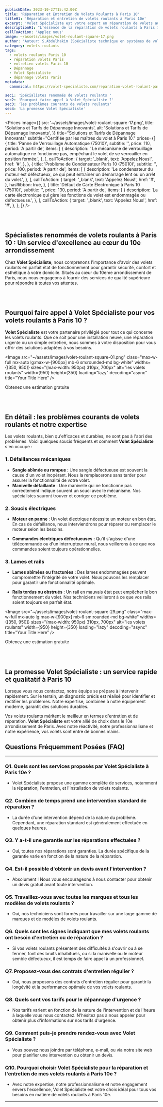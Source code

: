 ```yaml
---
publishDate: 2023-10-27T15:42:00Z
title: 'Réparation et Entretien de Volets Roulants à Paris 10'
titleH1: 'Réparation et entretien de volets roulants à Paris 10e'
excerpt: 'Volet Spécialiste est votre expert en réparation de volets au cœur du 10e arrondissement de Paris. Découvrez nos solutions pour tous pannes liés aux volets roulants.'
descriptionH1: "L'essence de la réparation de volets roulants à Paris 10. Imprégnés de l'élégance et de la vivacité du 10e arrondissement, chez Volet Spécialiste, nous marions savoir-faire ancestral et modernité pour délivrer un service de dépannage de volets roulants inégalé. Chaque intervention est un gage de perfection, conçue en harmonie avec le caractère distinctif de Paris 10. Pour des situations urgentes ou des conseils avisés, Contactez-nous au ☎ 01 85 49 07 08."
callToAction: 'Applez nous'
image: ~/assets/images/volet-roulant-square-17.png
author: 'Auteur: S.Abdelhakim (Spécialiste technique en systèmes de volets roulants)'
category: volets roulants
tags:
  - volets roulants Paris 10
  - réparation volets Paris
  - entretien volets Paris 10
  - Dépannage
  - Volet Spécialiste
  - dépannage volets Paris
metadata:
  canonical: https://volet-specialiste.com/reparation-volet-roulant-paris-10

sec1: 'Spécialistes renommés de volets roulants '
sec2: 'Pourquoi faire appel à Volet Spécialiste ?'
sec3: 'les problèmes courants de volets roulants'
sec4: 'La promesse Volet Spécialiste'
---
```



<Prices
  image={{
    src: '~/assets/images/volet-roulant-square-17.png',
    title: 'Solutions et Tarifs de Dépannage Innovants',
    alt: 'Solutions et Tarifs de Dépannage Innovants',
  }}
  title="Solutions et Tarifs de Dépannage Innovants"
  subtitle="Certifiée par les maîtres du volet à Paris 10."
  prices={[
    {
      title: 'Panne de Verrouillage Automatique (75010)',
      subtitle: '',
      price: 110,
      period: 'A partir de',
      items: [
        {
          description:
            ' Le mécanisme de verrouillage automatique ne fonctionne pas, empêchant le volet de se verrouiller en position fermée.',
        },
      ],
      callToAction: {
        target: '_blank',
        text: 'Appelez Nous!',
        href: '#',
      },
    },
    {
      title: 'Problème de Condensateur Paris 10 (75010)',
      subtitle: '',
      price: 100,
      period: 'A partir de',
      items: [
        {
          description:
            'Le condensateur du moteur est défectueux, ce qui peut entraîner un démarrage lent ou un arrêt du volet.',
        },
      ],
      callToAction: {
        target: '_blank',
        text: 'Appelez Nous!',
        href: '#',
      },
      hasRibbon: true,
    },
    {
      title: 'Défaut de Carte Électronique à Paris 10 (75010)',
      subtitle: '',
      price: 130,
      period: 'A partir de',
      items: [
        {
          description: 'La carte électronique qui gère les fonctions du volet est endommagée ou défectueuse.',
        },
      ],
      callToAction: {
        target: '_blank',
        text: 'Appelez Nous!',
        href: '#',
      },
    },
  ]}
/>

<a id="section1"></a>
<br />
<br />

## **Spécialistes renommés de volets roulants à Paris 10 : Un service d'excellence au cœur du 10e arrondissement**

Chez **Volet Spécialiste**, nous comprenons l'importance d'avoir des volets roulants en parfait état de fonctionnement pour garantir sécurité, confort et esthétique à votre domicile. Situés au cœur du 10ème arrondissement de Paris, nous nous engageons à fournir des services de qualité supérieure pour répondre à toutes vos attentes.

<a id="section2"></a>
<br />
<br />

## **Pourquoi faire appel à Volet Spécialiste pour vos volets roulants à Paris 10 ?**

**Volet Spécialiste** est votre partenaire privilégié pour tout ce qui concerne les volets roulants. Que ce soit pour une installation neuve, une réparation urgente ou un simple entretien, nous sommes à votre disposition pour vous offrir des solutions adaptées à vos besoins.

<Image
  src="~/assets/images/volet-roulant-square-01.png"
  class="max-w-full mx-auto lg:max-w-[900px] mb-6 sm:rounded-md bg-white"
  widths={[350, 950]}
  sizes="(max-width: 950px) 310px, 700px"
  alt="les volets roulants"
  width={950}
  height={350}
  loading="lazy"
  decoding="async"
  title="Your Title Here"
/>

<div class="md:hidden">
  <TelMob
    callToAction={{
      text: 'Appelez Nous',
      href: 'tel:01 85 49 07 07',
    }}
  >
    <Fragment slot="title">Obtenez une estimation gratuite</Fragment>
  </TelMob>
</div>

<a id="section3"></a>
<br />
<br />

## En détail : les problèmes courants de volets roulants et notre expertise

Les volets roulants, bien qu'efficaces et durables, ne sont pas à l'abri des problèmes. Voici quelques soucis fréquents et comment **Volet Spécialiste** s'en occupe :

### 1. Défaillances mécaniques

- **Sangle abîmée ou rompue** : Une sangle défectueuse est souvent la cause d'un volet inopérant. Nous la remplacerons sans tarder pour assurer la fonctionnalité de votre volet.
- **Manivelle défaillante** : Une manivelle qui ne fonctionne pas correctement indique souvent un souci avec le mécanisme. Nos spécialistes sauront trouver et corriger ce problème.

### 2. Soucis électriques

- **Moteur en panne** : Un volet électrique nécessite un moteur en bon état. En cas de défaillance, nous interviendrons pour réparer ou remplacer le moteur selon les besoins.

- **Commandes électriques défectueuses** : Qu'il s'agisse d'une télécommande ou d'un interrupteur mural, nous veillerons à ce que vos commandes soient toujours opérationnelles.

### 3. Lames et rails

- **Lames abîmées ou fracturées** : Des lames endommagées peuvent compromettre l'intégrité de votre volet. Nous pouvons les remplacer pour garantir une fonctionnalité optimale.

- **Rails tordus ou obstrués** : Un rail en mauvais état peut empêcher le bon fonctionnement du volet. Nos techniciens veilleront à ce que vos rails soient toujours en parfait état.

<Image
  src="~/assets/images/volet-roulant-square-29.png"
  class="max-w-full mx-auto lg:max-w-[900px] mb-6 sm:rounded-md bg-white"
  widths={[350, 950]}
  sizes="(max-width: 950px) 310px, 700px"
  alt="les volets roulants"
  width={950}
  height={350}
  loading="lazy"
  decoding="async"
  title="Your Title Here"
/>

<div class="md:hidden">
  <TelMob
    callToAction={{
      text: 'Appelez Nous',
      href: 'tel:01 85 49 07 07',
    }}
  >
    <Fragment slot="title">Obtenez une estimation gratuite</Fragment>
  </TelMob>
</div>

<a id="section4"></a>
<br />
<br />

## La promesse **Volet Spécialiste** : un service rapide et qualitatif à Paris 10

Lorsque vous nous contactez, notre équipe se prépare à intervenir rapidement. Sur le terrain, un diagnostic précis est réalisé pour identifier et rectifier les problèmes. Notre expertise, combinée à notre équipement moderne, garantit des solutions durables.

Vos volets roulants méritent le meilleur en termes d'entretien et de réparation. **Volet Spécialiste** est votre allié de choix dans le 10e arrondissement de Paris. Avec notre réactivité, notre professionnalisme et notre expérience, vos volets sont entre de bonnes mains.

## Questions Fréquemment Posées (FAQ)

---

### Q1. Quels sont les services proposés par Volet Spécialiste à Paris 10e ?

- Volet Spécialiste propose une gamme complète de services, notamment la réparation, l'entretien, et l'installation de volets roulants.

### Q2. Combien de temps prend une intervention standard de réparation ?

- La durée d'une intervention dépend de la nature du problème. Cependant, une réparation standard est généralement effectuée en quelques heures.

### Q3. Y a-t-il une garantie sur les réparations effectuées ?

- Oui, toutes nos réparations sont garanties. La durée spécifique de la garantie varie en fonction de la nature de la réparation.

### Q4. Est-il possible d'obtenir un devis avant l'intervention ?

- Absolument ! Nous vous encourageons à nous contacter pour obtenir un devis gratuit avant toute intervention.

### Q5. Travaillez-vous avec toutes les marques et tous les modèles de volets roulants ?

- Oui, nos techniciens sont formés pour travailler sur une large gamme de marques et de modèles de volets roulants.

### Q6. Quels sont les signes indiquant que mes volets roulants ont besoin d'entretien ou de réparation ?

- Si vos volets roulants présentent des difficultés à s'ouvrir ou à se fermer, font des bruits inhabituels, ou si la manivelle ou le moteur semble défectueux, il est temps de faire appel à un professionnel.

### Q7. Proposez-vous des contrats d'entretien régulier ?

- Oui, nous proposons des contrats d'entretien régulier pour garantir la longévité et la performance optimale de vos volets roulants.

### Q8. Quels sont vos tarifs pour le dépannage d'urgence ?

- Nos tarifs varient en fonction de la nature de l'intervention et de l'heure à laquelle vous nous contactez. N'hésitez pas à nous appeler pour obtenir plus d'informations sur nos tarifs d'urgence.

### Q9. Comment puis-je prendre rendez-vous avec Volet Spécialiste ?

- Vous pouvez nous joindre par téléphone, e-mail, ou via notre site web pour planifier une intervention ou obtenir un devis.

### Q10. Pourquoi choisir Volet Spécialiste pour la réparation et l'entretien de mes volets roulants à Paris 10e ?

- Avec notre expertise, notre professionnalisme et notre engagement envers l'excellence, Volet Spécialiste est votre choix idéal pour tous vos besoins en matière de volets roulants à Paris 10e.

---
